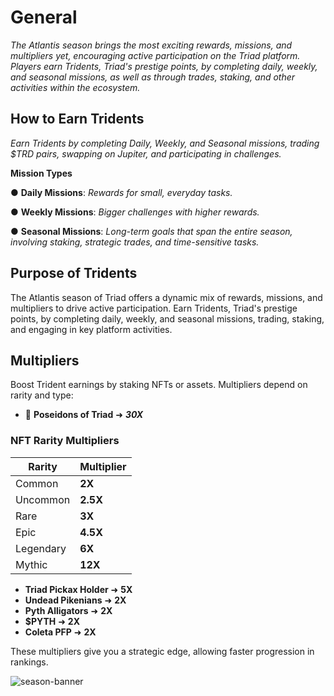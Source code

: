 

<HeroPattern />

# General

_The Atlantis season brings the most exciting rewards, missions, and multipliers yet, encouraging active participation on the Triad platform. Players earn Tridents, Triad's prestige points, by completing daily, weekly, and seasonal missions, as well as through trades, staking, and other activities within the ecosystem._

## How to Earn Tridents

_Earn Tridents by completing Daily, Weekly, and Seasonal missions, trading $TRD pairs, swapping on Jupiter, and participating in challenges._

**Mission Types**

● **Daily Missions**: _Rewards for small, everyday tasks._

● **Weekly Missions**: _Bigger challenges with higher rewards._

● **Seasonal Missions**: _Long-term goals that span the entire season, involving staking, strategic trades, and time-sensitive tasks._

## Purpose of Tridents

The Atlantis season of Triad offers a dynamic mix of rewards, missions, and multipliers to drive active participation. Earn Tridents, Triad's prestige points, by completing daily, weekly, and seasonal missions, trading, staking, and engaging in key platform activities.

## Multipliers

Boost Trident earnings by staking NFTs or assets. Multipliers depend on rarity and type:

- 🔱 **Poseidons of Triad** ➜ **_30X_**

### NFT Rarity Multipliers

| **Rarity** | **Multiplier** |
| ---------- | -------------- |
| Common     | **2X**         |
| Uncommon   | **2.5X**       |
| Rare       | **3X**         |
| Epic       | **4.5X**       |
| Legendary  | **6X**         |
| Mythic     | **12X**        |

- **Triad Pickax Holder** ➜ **5X**
- **Undead Pikenians** ➜ **2X**
- **Pyth Alligators** ➜ **2X**
- **$PYTH** ➜ **2X**
- **Coleta PFP** ➜ **2X**

These multipliers give you a strategic edge, allowing faster progression in rankings.

![season-banner](/images/multipliers.png)
